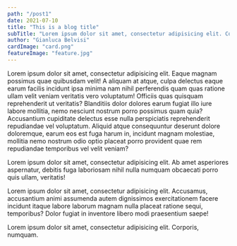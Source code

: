 ```yaml
---
path: "/post1"
date: 2021-07-10
title: "This is a blog title"
subTitle: "Lorem ipsum dolor sit amet, consectetur adipisicing elit. Commodi cupiditate dicta repellendus!"
author: "Gianluca Belvisi"
cardImage: "card.png"
featureImage: "feature.jpg"
---
```


Lorem ipsum dolor sit amet, consectetur adipisicing elit. Eaque magnam possimus quae quibusdam velit! A aliquam at atque, culpa delectus eaque earum facilis incidunt ipsa minima nam nihil perferendis quam quas ratione ullam velit veniam veritatis vero voluptatum! Officiis quas quisquam reprehenderit ut veritatis? Blanditiis dolor dolores earum fugiat illo iure labore mollitia, nemo nesciunt nostrum porro possimus quam quia? Accusantium cupiditate delectus esse nulla perspiciatis reprehenderit repudiandae vel voluptatum. Aliquid atque consequuntur deserunt dolore doloremque, earum eos est fuga harum in, incidunt magnam molestiae, mollitia nemo nostrum odio optio placeat porro provident quae rem repudiandae temporibus vel velit veniam?

Lorem ipsum dolor sit amet, consectetur adipisicing elit. Ab amet asperiores aspernatur, debitis fuga laboriosam nihil nulla numquam obcaecati porro quis ullam, veritatis!

Lorem ipsum dolor sit amet, consectetur adipisicing elit. Accusamus, accusantium animi assumenda autem dignissimos exercitationem facere incidunt itaque labore laborum magnam nulla placeat ratione sequi, temporibus? Dolor fugiat in inventore libero modi praesentium saepe!

Lorem ipsum dolor sit amet, consectetur adipisicing elit. Corporis, numquam.